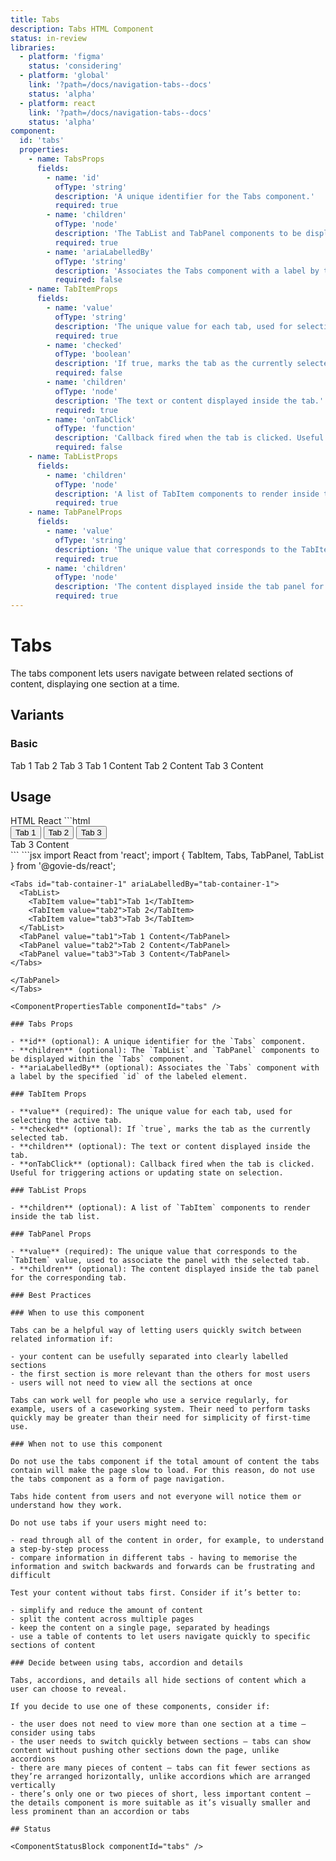 ```yaml
---
title: Tabs
description: Tabs HTML Component
status: in-review
libraries:
  - platform: 'figma'
    status: 'considering'
  - platform: 'global'
    link: '?path=/docs/navigation-tabs--docs'
    status: 'alpha'
  - platform: react
    link: '?path=/docs/navigation-tabs--docs'
    status: 'alpha'
component:
  id: 'tabs'
  properties:
    - name: TabsProps
      fields:
        - name: 'id'
          ofType: 'string'
          description: 'A unique identifier for the Tabs component.'
          required: true
        - name: 'children'
          ofType: 'node'
          description: 'The TabList and TabPanel components to be displayed within the Tabs component.'
          required: true
        - name: 'ariaLabelledBy'
          ofType: 'string'
          description: 'Associates the Tabs component with a label by the specified id of the labeled element.'
          required: false
    - name: TabItemProps
      fields:
        - name: 'value'
          ofType: 'string'
          description: 'The unique value for each tab, used for selecting the active tab.'
          required: true
        - name: 'checked'
          ofType: 'boolean'
          description: 'If true, marks the tab as the currently selected tab.'
          required: false
        - name: 'children'
          ofType: 'node'
          description: 'The text or content displayed inside the tab.'
          required: true
        - name: 'onTabClick'
          ofType: 'function'
          description: 'Callback fired when the tab is clicked. Useful for triggering actions or updating state on selection.'
          required: false
    - name: TabListProps
      fields:
        - name: 'children'
          ofType: 'node'
          description: 'A list of TabItem components to render inside the tab list.'
          required: true
    - name: TabPanelProps
      fields:
        - name: 'value'
          ofType: 'string'
          description: 'The unique value that corresponds to the TabItem value, used to associate the panel with the selected tab.'
          required: true
        - name: 'children'
          ofType: 'node'
          description: 'The content displayed inside the tab panel for the corresponding tab.'
          required: true
---
```


# Tabs

The tabs component lets users navigate between related sections of content, displaying one section at a time.

## Variants

### Basic

<ComponentContainer>
  <Tabs id="tab-container-1" ariaLabelledBy="tab-container-1">
    <TabList>
      <TabItem value="tab1">Tab 1</TabItem>
      <TabItem value="tab2">Tab 2</TabItem>
      <TabItem value="tab3">Tab 3</TabItem>
    </TabList>
    <TabPanel value="tab1">Tab 1 Content</TabPanel>
    <TabPanel value="tab2">Tab 2 Content</TabPanel>
    <TabPanel value="tab3">Tab 3 Content</TabPanel>
  </Tabs>
</ComponentContainer>

## Usage

<Tabs id="tab1">
  <TabList>
    <TabItem value="tab11" checked>HTML</TabItem>
    <TabItem value="tab13">React</TabItem>
  </TabList>
  <TabPanel value="tab11">        
    ```html
      <div aria-labelledby="tab-container-1" class="gi-tabs" id="tab-container-1">
        <div role="tablist" class="gi--mb-[1px]">
            <button id="tab-tab1" role="tab" aria-roledescription="tab" aria-selected="false" aria-controls="tab-panel-tab1" class="gi-tab-item"><span class="gi-decoration-xs">Tab 1</span></button>
            <button id="tab-tab2" role="tab" aria-roledescription="tab" aria-selected="false" aria-controls="tab-panel-tab2" class="gi-tab-item"><span class="gi-decoration-xs">Tab 2</span></button>
            <button id="tab-tab3" role="tab" aria-roledescription="tab" aria-selected="true" aria-controls="tab-panel-tab3" class="gi-tab-item gi-tab-item-checked"><span class="gi-decoration-xs">Tab 3</span></button>
        </div>
        <div role="tabpanel" aria-labelledby="tab-tab1" id="tab-panel-tab1" tabindex="0" class="gi-tab-panel" style="display: none;">Tab 1 Content</div>
        <div role="tabpanel" aria-labelledby="tab-tab2" id="tab-panel-tab2" tabindex="0" class="gi-tab-panel" style="display: none;">Tab 2 Content</div>
        <div role="tabpanel" aria-labelledby="tab-tab3" id="tab-panel-tab3" tabindex="0" class="gi-tab-panel" style="display: block;">Tab 3 Content</div>
      </div>
    ```

  </TabPanel>
  <TabPanel value="tab13">
    ```jsx
    import React from 'react';
    import {
      TabItem,
      Tabs,
      TabPanel,
      TabList
    } from '@govie-ds/react';

    <Tabs id="tab-container-1" ariaLabelledBy="tab-container-1">
      <TabList>
        <TabItem value="tab1">Tab 1</TabItem>
        <TabItem value="tab2">Tab 2</TabItem>
        <TabItem value="tab3">Tab 3</TabItem>
      </TabList>
      <TabPanel value="tab1">Tab 1 Content</TabPanel>
      <TabPanel value="tab2">Tab 2 Content</TabPanel>
      <TabPanel value="tab3">Tab 3 Content</TabPanel>
    </Tabs>

```
</TabPanel>
</Tabs>

<ComponentPropertiesTable componentId="tabs" />

### Tabs Props

- **id** (optional): A unique identifier for the `Tabs` component.
- **children** (optional): The `TabList` and `TabPanel` components to be displayed within the `Tabs` component.
- **ariaLabelledBy** (optional): Associates the `Tabs` component with a label by the specified `id` of the labeled element.

### TabItem Props

- **value** (required): The unique value for each tab, used for selecting the active tab.
- **checked** (optional): If `true`, marks the tab as the currently selected tab.
- **children** (optional): The text or content displayed inside the tab.
- **onTabClick** (optional): Callback fired when the tab is clicked. Useful for triggering actions or updating state on selection.

### TabList Props

- **children** (optional): A list of `TabItem` components to render inside the tab list.

### TabPanel Props

- **value** (required): The unique value that corresponds to the `TabItem` value, used to associate the panel with the selected tab.
- **children** (optional): The content displayed inside the tab panel for the corresponding tab.

### Best Practices

### When to use this component

Tabs can be a helpful way of letting users quickly switch between related information if:

- your content can be usefully separated into clearly labelled sections
- the first section is more relevant than the others for most users
- users will not need to view all the sections at once

Tabs can work well for people who use a service regularly, for example, users of a caseworking system. Their need to perform tasks quickly may be greater than their need for simplicity of first-time use.

### When not to use this component

Do not use the tabs component if the total amount of content the tabs contain will make the page slow to load. For this reason, do not use the tabs component as a form of page navigation.

Tabs hide content from users and not everyone will notice them or understand how they work.

Do not use tabs if your users might need to:

- read through all of the content in order, for example, to understand a step-by-step process
- compare information in different tabs - having to memorise the information and switch backwards and forwards can be frustrating and difficult

Test your content without tabs first. Consider if it’s better to:

- simplify and reduce the amount of content
- split the content across multiple pages
- keep the content on a single page, separated by headings
- use a table of contents to let users navigate quickly to specific sections of content

### Decide between using tabs, accordion and details

Tabs, accordions, and details all hide sections of content which a user can choose to reveal.

If you decide to use one of these components, consider if:

- the user does not need to view more than one section at a time – consider using tabs
- the user needs to switch quickly between sections – tabs can show content without pushing other sections down the page, unlike accordions
- there are many pieces of content – tabs can fit fewer sections as they’re arranged horizontally, unlike accordions which are arranged vertically
- there’s only one or two pieces of short, less important content – the details component is more suitable as it’s visually smaller and less prominent than an accordion or tabs

## Status

<ComponentStatusBlock componentId="tabs" />
